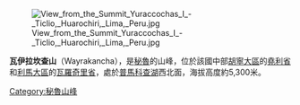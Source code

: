 [[Image:View_from_the_Summit_Yuraccochas_I_-_Ticlio,_Huarochiri,_Lima,_Peru.jpg|right]]

{{Coord|11|41|25|S|76|11|49|W|display=title}}

'''瓦伊拉坎查山'''（Wayrakancha），是[[秘魯|秘魯]]的山峰，位於該國中部[[胡寧大區|胡寧大區]]的[[堯利省|堯利省]]和[[利馬大區|利馬大區]]的[[瓦羅奇里省|瓦羅奇里省]]，處於[[普馬科查湖|普馬科查湖]]西北面，海拔高度約5,300米。

{{Peru-geo-stub}}
[[Category:秘魯山峰|Category:秘魯山峰]]